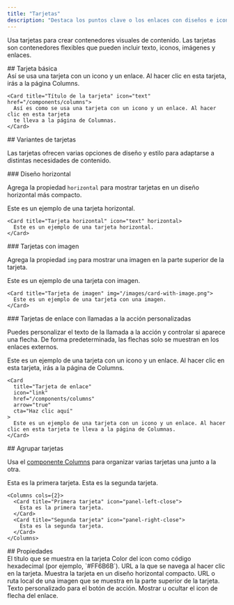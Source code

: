```yaml
---
title: "Tarjetas"
description: "Destaca los puntos clave o los enlaces con diseños e iconos personalizables"
---
```



Usa tarjetas para crear contenedores visuales de contenido. Las tarjetas son contenedores flexibles que pueden incluir texto, iconos, imágenes y enlaces.

<div id="basic-card">
  ## Tarjeta básica
</div>

<Card title="Título de la tarjeta" icon="text" href="/es/components/columns">
  Así se usa una tarjeta con un icono y un enlace. Al hacer clic en esta tarjeta,
  irás a la página Columns.
</Card>

```mdx Card example
<Card title="Título de la tarjeta" icon="text" href="/components/columns">
  Así es como se usa una tarjeta con un icono y un enlace. Al hacer clic en esta tarjeta
  te lleva a la página de Columnas.
</Card>
```

<div id="card-variations">
  ## Variantes de tarjetas
</div>

Las tarjetas ofrecen varias opciones de diseño y estilo para adaptarse a distintas necesidades de contenido.

<div id="horizontal-layout">
  ### Diseño horizontal
</div>

Agrega la propiedad `horizontal` para mostrar tarjetas en un diseño horizontal más compacto.

<Card title="Tarjeta horizontal" icon="text" horizontal>
  Este es un ejemplo de una tarjeta horizontal.
</Card>

```mdx Horizontal card example
<Card title="Tarjeta horizontal" icon="text" horizontal>
  Este es un ejemplo de una tarjeta horizontal.
</Card>
```

<div id="image-cards">
  ### Tarjetas con imagen
</div>

Agrega la propiedad `img` para mostrar una imagen en la parte superior de la tarjeta.

<Card title="Tarjeta con imagen" img="https://mintlify-assets.b-cdn.net/yosemite.jpg">
  Este es un ejemplo de una tarjeta con imagen.
</Card>

```mdx Image card example
<Card title="Tarjeta de imagen" img="/images/card-with-image.png">
  Este es un ejemplo de una tarjeta con una imagen.
</Card>
```

<div id="link-cards-with-custom-ctas">
  ### Tarjetas de enlace con llamadas a la acción personalizadas
</div>

Puedes personalizar el texto de la llamada a la acción y controlar si aparece una flecha. De forma predeterminada, las flechas solo se muestran en los enlaces externos.

<Card title="Link card" icon="link" href="/es/components/columns" arrow="true" cta="Click here">
  Este es un ejemplo de una tarjeta con un icono y un enlace. Al hacer clic en esta tarjeta, irás a la página de Columns.
</Card>

```mdx Link card example
<Card
  title="Tarjeta de enlace"
  icon="link"
  href="/components/columns"
  arrow="true"
  cta="Haz clic aquí"
>
  Este es un ejemplo de una tarjeta con un icono y un enlace. Al hacer clic en esta tarjeta te lleva a la página de Columnas.
</Card>
```

<div id="grouping-cards">
  ## Agrupar tarjetas
</div>

Usa el [componente Columns](/es/components/columns) para organizar varias tarjetas una junto a la otra.

<Columns cols={2}>
  <Card title="First card" icon="panel-left-close">
    Esta es la primera tarjeta.
  </Card>

  <Card title="Second card" icon="panel-right-close">
    Esta es la segunda tarjeta.
  </Card>
</Columns>

```mdx Columns example
<Columns cols={2}>
  <Card title="Primera tarjeta" icon="panel-left-close">
    Esta es la primera tarjeta.
  </Card>
  <Card title="Segunda tarjeta" icon="panel-right-close">
    Esta es la segunda tarjeta.
  </Card>
</Columns>
```

<div id="properties">
  ## Propiedades
</div>

<ResponseField name="title" type="string" required>
  El título que se muestra en la tarjeta
</ResponseField>

<IconsOptional />

<ResponseField name="color" type="string">
  Color del icon como código hexadecimal (por ejemplo, `#FF6B6B`).
</ResponseField>

<ResponseField name="href" type="string">
  URL a la que se navega al hacer clic en la tarjeta.
</ResponseField>

<ResponseField name="horizontal" type="boolean">
  Muestra la tarjeta en un diseño horizontal compacto.
</ResponseField>

<ResponseField name="img" type="string">
  URL o ruta local de una imagen que se muestra en la parte superior de la tarjeta.
</ResponseField>

<ResponseField name="cta" type="string">
  Texto personalizado para el botón de acción.
</ResponseField>

<ResponseField name="arrow" type="boolean">
  Mostrar u ocultar el icon de flecha del enlace.
</ResponseField>